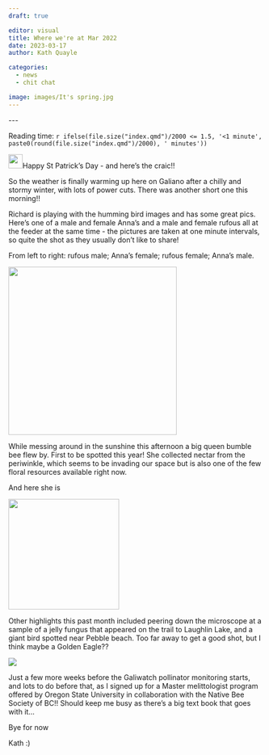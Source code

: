 ```yaml
---
draft: true

editor: visual
title: Where we're at Mar 2022
date: 2023-03-17
author: Kath Quayle

categories:
  - news
  - chit chat

image: images/It's spring.jpg
---
```


\-\--

Reading time: `r ifelse(file.size("index.qmd")/2000 <= 1.5, '<1 minute', paste0(round(file.size("index.qmd")/2000), ' minutes'))`

![](images/paste-7D27BC1E.png){width="28"}Happy St Patrick's Day - and here's the craic!!

So the weather is finally warming up here on Galiano after a chilly and stormy winter, with lots of power cuts. There was another short one this morning!!

Richard is playing with the humming bird images and has some great pics. Here's one of a male and female Anna's and a male and female rufous all at the feeder at the same time - the pictures are taken at one minute intervals, so quite the shot as they usually don't like to share!

From left to right: rufous male; Anna's female; rufous female; Anna's male.

![](images/one_of_each.jpg){fig-align="center" width="333"}

While messing around in the sunshine this afternoon a big queen bumble bee flew by. First to be spotted this year! She collected nectar from the periwinkle, which seems to be invading our space but is also one of the few floral resources available right now.

And here she is

![](images/IMG_20230317_140553901__exported_stabilized_1679111250975.gif){fig-align="center" width="219"}

Other highlights this past month included peering down the microscope at a sample of a jelly fungus that appeared on the trail to Laughlin Lake, and a giant bird spotted near Pebble beach. Too far away to get a good shot, but I think maybe a Golden Eagle??

![](images/paste-FA54F6F6.png)

Just a few more weeks before the Galiwatch pollinator monitoring starts, and lots to do before that, as I signed up for a Master melittologist program offered by Oregon State University in collaboration with the Native Bee Society of BC!! Should keep me busy as there's a big text book that goes with it...

Bye for now

Kath :)

</center>

